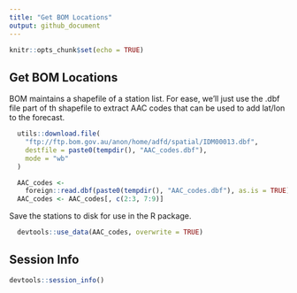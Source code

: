 ```yaml
---
title: "Get BOM Locations"
output: github_document
---
```


```r
knitr::opts_chunk$set(echo = TRUE)
```

## Get BOM Locations

BOM maintains a shapefile of a station list. For ease, we'll just use the .dbf 
file part of th shapefile to extract AAC codes that can be used to add lat/lon
to the forecast.

```r
  utils::download.file(
    "ftp://ftp.bom.gov.au/anon/home/adfd/spatial/IDM00013.dbf",
    destfile = paste0(tempdir(), "AAC_codes.dbf"),
    mode = "wb"
  )

  AAC_codes <-
    foreign::read.dbf(paste0(tempdir(), "AAC_codes.dbf"), as.is = TRUE)
  AAC_codes <- AAC_codes[, c(2:3, 7:9)]
```

Save the stations to disk for use in the R package.

```r
  devtools::use_data(AAC_codes, overwrite = TRUE)
```

## Session Info
```r
devtools::session_info()
```

